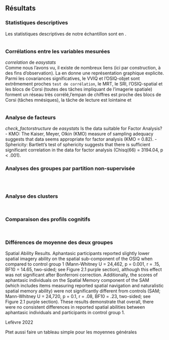 ## Résultats

### Statistiques descriptives

Les statistiques descriptives de notre échantillon sont en \autoref{desc}.

```r
```

### Corrélations entre les variables mesurées

*correlation* de *easystats*            
Comme nous l'avons vu, il existe de nombreux liens (ici par construction, à des fins d'observation). La \autoref{ggm} en donne une représentation graphique explicite. Parmi les covariances significatives, le VVIQ et l'OSIQ-objet sont extrêmement proches `test de corrélation`, le MRT, le SRI, l'OSIQ-spatial et les blocs de Corsi (toutes des tâches impliquant de l'imagerie spatiale) forment un réseau très corrélé,l'empan de chiffres est proche des blocs de Corsi (tâches mnésiques), la tâche de lecture est lointaine et 

```{=latex}
\begin{figure}[H]
```
```r
```
```{=latex}
\caption{Représentation des corrélations entre les variables mesurées. Les liens bleus dénotent une corrélation positive, et les rouges une corrélation négative. Cette figure illustre les choix de pondération réalisés à l'étape de simulation : on peut notamment voir des corrélations très prononcées entre le VVIQ et l'OSIQ-objet (r = 0.77*) qui évaluent tous deux l'imagerie objet, le Digit Span et les blocs de Corsi (r = 0.68*) qui évaluent entre autres la mémoire de travail, ou encore entre l'OSIQ-spatial et le SRI, qui respectivement l'auto-évaluation et la tâche les plus spécifiques de l'imagerie spatiale.}
\label{ggm}
\end{figure}
```
### Analyse de facteurs

*check_factorstructure* de *easystats*
Is the data suitable for Factor Analysis?
  - KMO: The Kaiser, Meyer, Olkin (KMO) measure of sampling adequacy suggests that data seems appropriate for factor analysis (KMO = 0.82).
  - Sphericity: Bartlett's test of sphericity suggests that there is sufficient significant correlation in the data for factor analysis (Chisq(66) = 3194.04, p < .001).
  
### Analyses des groupes par partition non-supervisée

<!-- Lefèvre 2022

La création de ces profils dans notre échantillon repose sur les trois compétences du langage écrit : fluence et compréhension en lecture et orthographe. Nous avons calculé une matrice de dissimilarité puis le nombre de clusters a été calculé grâce à l’ensemble des indices présents dans le package R NbClus (Charrad et al., 2014).
La majorité des indices propose un nombre optimal de quatre clusters pour notre échantillon. Une implémentation multiple (n = 1000) de l’algorithme des k-means a été conduite avec 4 clusters sur l’ensemble de l’échantillon.
-->

```{=latex}
\begin{figure}[H]
```
```r
```
```{=latex}
\caption{Graphique représentatant l'évalution du nombre idéal de clusters par la méthode 'Within Sum of Squares'.}
\label{cluster_number}
\end{figure}
```

```{=latex}
\begin{figure}[H]
```
```r
```
```{=latex}
\caption{Représentation de l'analyse en composantes principales des variables mesurées.}
\label{pca_variables}
\end{figure}
```

<!--
Les observations étaient ensuite attribuées au cluster le plus probable en termes d’assignation.
Le résultat des k-means est représenté dans la Figure 1.3 (avec les profils cognitifs sur les trois compétences -> pas nous).
-->

```{=latex}
\begin{figure}[H]
```
```r
```
```{=latex}
\caption{Représentation des clusters reconnus par la méthode des 'k-means', selon les deux composantes principales de l'ACP.}
\label{k_means}
\end{figure}
```

### Analyse des clusters

<!-- Les profils ont ensuite été étudiés sur leur composition en fonction du diagnostic initial et sur les compétences cognitives du profil et celles sous-tendant ces performances grâce à des comparaisons de groupes.-->
```{=latex}
\begin{figure}[H]
```
```r
```
```{=latex}
\caption{Diagramme représentatant les profils cognitifs associés à chaque cluster, selon quatre dimensions principales : l'imagerie visuelle-objet, l'imagerie visuo-spatiale, le raisonnement et les fonctions exécutives.}
\label{profiles_radar}
\end{figure}
```

```{=latex}
\begin{figure}[H]
```
```r
```
```{=latex}
\caption{Représentation alternative des profils cognitifs associés aux clusters.}
\label{profiles_lollipop}
\end{figure}
```

### Comparaison des profils cognitifs
```{=latex}
\begin{figure}[H]
```
```r
```
```{=latex}
\caption{Répartion des groupes par cluster.}
\label{cluster_repatition}
\end{figure}
```
<!-- Dawes 2022

Violin plot vertical avec toutes les mesures (ils en ont 12 ! Comme nous)
-> le nom de la mesure
-> la capacité cognitive qu'elle évalue, comme une barre traversant plusieurs mesures
-> la légende avec les deux groupes au dessus

<!--
Dans le but d’interpréter les clusters à partir des scores des compétences les composant, une moyenne en dessous de 0 (moyenne standardisée) était considérée comme déficitaire et une moyenne au-dessus de 0 comme non-déficitaire. Les moyennes et écart-types avec les tailles d’effectif sont présentés dans le Tableau 1.2. Dans l’objectif de mieux décrire les sousgroupes, nous avons réalisé des analyses de variance univariées. Les trois comparaisons étant significatives, nous présentons les résultats des tests post-hocs (avec correction de Bonferroni) qui sont représentés sur les histogrammes de la Figure 1.4.

Moyennes, écart-types et effectifs par clusters.
Note : Les moyennes en gras correspondent à des moyennes supérieures à 0.
Voir la figure d'Elise : les clusters sont en ligne, les fonctions cognitives en colonnes, deux colonnes avec la proportion d'Aph NAph et le total des clusters. Le notre aura en théorie juste une colonne en plus
Je sais pas si elle a fait le tableau manuellement sur Rmd ou Latex ou R, mais le résultat est joli.
-->

```{=latex}
\begin{figure}[H]
```
```r
```
```{=latex}
\caption{Comparaison des moyennes de score d'imagerie visuelle-objet entre les quatre groupes identifiés.}
\label{object_img_violins}
\end{figure}
```

<!--
```{=latex}
\begin{figure}[H]
```
```r
```
```{=latex}
\caption{Comparaison des moyennes de score d'imagerie visuospatiale entre les quatre groupes identifiés.}
\label{spatial_img_violins}
\end{figure}
```
-->

### Différences de moyenne des deux groupes

Spatial Ability Results. 
Aphantasic participants reported slightly lower spatial imagery ability on the spatial sub-component of the OSIQ when compared to control group 1 (Mann-Whitney U = 24,462, p = 0.001, r = .15, BF10 = 14.65, two-sided; see Figure 2.1 purple section), although this effect was not significant after Bonferroni correction. Additionally, the scores of aphantasic individuals on the Spatial Memory component of the SAM (which includes items measuring reported spatial navigation and naturalistic spatial memory ability) were not significantly different from controls (SAM; Mann-Whitney U = 24,720, p = 0.1, r = .08, BF10 = .23, two-sided; see Figure 2.1 purple section). These results demonstrate that overall, there were no consistent differences in reported spatial abilities between aphantasic individuals and participants in control group 1.


Lefèvre 2022

Ptet aussi faire un tableau simple pour les moyennes générales

